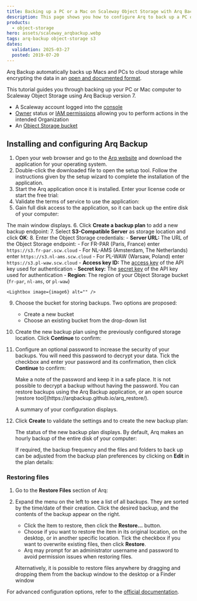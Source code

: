 ```yaml
---
title: Backing up a PC or a Mac on Scaleway Object Storage with Arq Backup
description: This page shows you how to configure Arq to back up a PC or Mac automatically on Scaleway Object Storage
products:
  - object-storage
hero: assets/scaleway_arqbackup.webp
tags: arq-backup object-storage s3
dates:
  validation: 2025-03-27
  posted: 2019-07-20
---
```




Arq Backup automatically backs up Macs and PCs to cloud storage while encrypting the data in an [open and documented format](https://www.arqbackup.com/arq_data_format.txt).

This tutorial guides you through backing up your PC or Mac computer to Scaleway Object Storage using Arq Backup version 7.

<Requirements />

- A Scaleway account logged into the [console](https://console.scaleway.com)
- [Owner](/iam/concepts/#owner) status or [IAM permissions](/iam/concepts/#permission) allowing you to perform actions in the intended Organization
- An [Object Storage bucket](https://www.scaleway.com/en/object-storage/)

## Installing and configuring Arq Backup

1. Open your web browser and go to the [Arq website](https://www.arqbackup.com/index.html) and download the application for your operating system.
2. Double-click the downloaded file to open the setup tool. Follow the instructions given by the setup wizard to complete the installation of the application.
3. Start the Arq application once it is installed. Enter your license code or start the free trial:
    <Lightbox image={image} alt="" />
4. Validate the terms of service to use the application:
    <Lightbox image={image2} alt="" />
5. Gain full disk access to the application, so it can back up the entire disk of your computer:
    <Lightbox image={image3} alt="" />

  The main window displays.
6. Click **Create a backup plan** to add a new backup endpoint:
    <Lightbox image={image4} alt="" />
7. Select **S3-Compatible Server** as storage location and click **OK**:
    <Lightbox image={image5} alt="" />
8. Enter the Object Storage credentials:
    - **Server URL:** The URL of the Object Storage endpoint:
      - For FR-PAR (Paris, France) enter `https://s3.fr-par.scw.cloud`
      - For NL-AMS (Amsterdam, The Netherlands) enter `https://s3.nl-ams.scw.cloud`
      - For PL-WAW (Warsaw, Poland) enter `https://s3.pl-waw.scw.cloud`
    - **Access key ID:** The [access key](/iam/how-to/create-api-keys/) of the API key used for authentication
    - **Secret key:** The [secret key](/iam/how-to/create-api-keys/) of the API key used for authentication
    - **Region**: The region of your Object Storage bucket (`fr-par`, `nl-ams`, or `pl-waw`)

    <Lightbox image={image6} alt="" />
9. Choose the bucket for storing backups. Two options are proposed:
    - Create a new bucket
    - Choose an existing bucket from the drop-down list
10. Create the new backup plan using the previously configured storage location. Click **Continue** to confirm:
    <Lightbox image={image7} alt="" />
11. Configure an optional password to increase the security of your backups. You will need this password to decrypt your data. Tick the checkbox and enter your password and its confirmation, then click **Continue** to confirm:
    <Lightbox image={image8} alt="" />

    <Message type="important">
      Make a note of the password and keep it in a safe place. It is not possible to decrypt a backup without having the password. You can restore backups using the Arq Backup application, or an open source [restore tool](https://arqbackup.github.io/arq_restore/).
    </Message>

    A summary of your configuration displays.
12. Click **Create** to validate the settings and to create the new backup plan:
    <Lightbox image={image9} alt="" />

    The status of the new backup plan displays. By default, Arq makes an hourly backup of the entire disk of your computer: 
    <Lightbox image={image10} alt="" />

    If required, the backup frequency and the files and folders to back up can be adjusted from the backup plan preferences by clicking on **Edit** in the plan details:
    <Lightbox image={image11} alt="" />

### Restoring files

1. Go to the **Restore Files** section of Arq:
    <Lightbox image={image12} alt="" />
2.  Expand the menu on the left to see a list of all backups. They are sorted by the time/date of their creation. Click the desired backup, and the contents of the backup appear on the right.
    - Click the Item to restore, then click the **Restore...** button.
    - Choose if you want to restore the item in its original location, on the desktop, or in another specific location. Tick the checkbox if you want to overwrite existing files, then click **Restore**.
    - Arq may prompt for an administrator username and password to avoid permission issues when restoring files.

    <Lightbox image={image13} alt="" />

    Alternatively, it is possible to restore files anywhere by dragging and dropping them from the backup window to the desktop or a Finder window

For advanced configuration options, refer to the [official documentation](https://www.arqbackup.com/docs/).